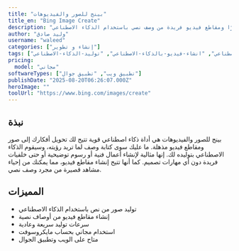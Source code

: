 ```yaml
---
title: "بينج للصور والفيديوهات"
title_en: "Bing Image Create"
description: "أنشئ صورًا ومقاطع فيديو فريدة من وصف نصي باستخدام الذكاء الاصطناعي."
author: "وليد صادق"
username: "waleed"
categories: ["إنشاء و تطوير"]
tags: ["انشاء-صور-بالذكاء-الاصطناعي", "انشاء-فيديو-بالذكاء-الاصطناعي", "توليد-الذكاء-الاصطناعي"]
pricing:
  model: "مجاني"
softwareTypes: ["تطبيق ويب", "تطبيق جوال"]
publishDate: "2025-08-20T06:26:07.000Z"
heroImage: ""
toolUrl: "https://www.bing.com/images/create"
---
```

## نبذة
بينج للصور والفيديوهات هي أداة ذكاء اصطناعي قوية تتيح لك تحويل أفكارك إلى صور ومقاطع فيديو مذهلة. ما عليك سوى كتابة وصف لما تريد رؤيته، وسيقوم الذكاء الاصطناعي بتوليده لك. إنها مثالية لإنشاء أعمال فنية أو رسوم توضيحية أو حتى خلفيات فريدة دون أي مهارات تصميم. كما أنها تتيح إنشاء مقاطع فيديو، مما يمكنك من إحياء مشاهد قصيرة من مجرد وصف نصي.

## المميزات
- توليد صور من نص باستخدام الذكاء الاصطناعي
- إنشاء مقاطع فيديو من أوصاف نصية
- سرعات توليد سريعة وعادية
- استخدام مجاني بحساب مايكروسوفت
- متاح على الويب وتطبيق الجوال
